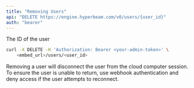 ```yaml
---
title: "Removing Users"
api: "DELETE https://engine.hyperbeam.com/v0/users/{user_id}"
auth: "bearer"
---
```


<Param path="user_id" type="string" required>

The ID of the user

</Param>

<RequestExample>

```bash cURL
curl -X DELETE -H 'Authorization: Bearer <your-admin-token>' \
    <embed_url>/users/<user_id>
```

</RequestExample>

Removing a user will disconnect the user from the cloud computer session. To ensure the user is unable to return, use webhook authentication and deny access if the user attempts to reconnect.
